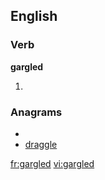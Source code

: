 
==English==

===Verb===
'''gargled'''

# {{past of|[[gargle]]}}

===Anagrams===
* {{alphagram|adegglr}}
* [[draggle#English|draggle]]

[[fr:gargled]]
[[vi:gargled]]